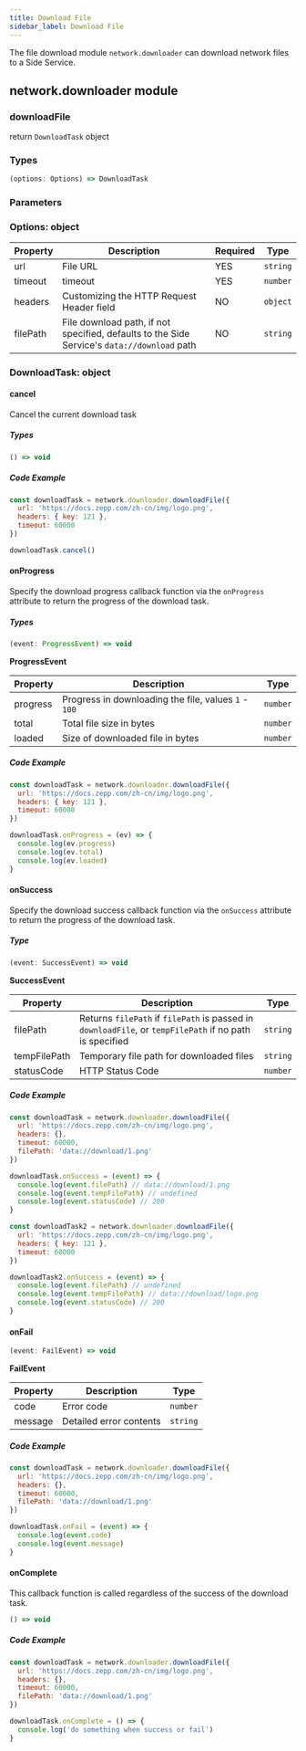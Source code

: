 ```yaml
---
title: Download File
sidebar_label: Download File
---
```


The file download module `network.downloader` can download network files to a Side Service.

## network.downloader module

### downloadFile

return `DownloadTask` object

### Types

```ts
(options: Options) => DownloadTask
```

### Parameters

### Options: object

| Property | Description                                                                                 | Required | Type     |
| -------- | ------------------------------------------------------------------------------------------- | -------- | -------- |
| url      | File URL                                                                                    | YES      | `string` |
| timeout  | timeout                                                                                     | YES      | `number` |
| headers  | Customizing the HTTP Request Header field                                                   | NO       | `object` |
| filePath | File download path, if not specified, defaults to the Side Service's `data://download` path | NO       | `string` |

### DownloadTask: object

#### cancel

Cancel the current download task

##### Types

```ts
() => void
```

##### Code Example

```js
const downloadTask = network.downloader.downloadFile({
  url: 'https://docs.zepp.com/zh-cn/img/logo.png',
  headers: { key: 121 },
  timeout: 60000
})

downloadTask.cancel()
```

#### onProgress

Specify the download progress callback function via the `onProgress` attribute to return the progress of the download task.

##### Types

```ts
(event: ProgressEvent) => void
```

**ProgressEvent**

| Property | Description                                          | Type     |
| -------- | ---------------------------------------------------- | -------- |
| progress | Progress in downloading the file, values `1` - `100` | `number` |
| total    | Total file size in bytes                             | `number` |
| loaded   | Size of downloaded file in bytes                     | `number` |

##### Code Example

```js
const downloadTask = network.downloader.downloadFile({
  url: 'https://docs.zepp.com/zh-cn/img/logo.png',
  headers: { key: 121 },
  timeout: 60000
})

downloadTask.onProgress = (ev) => {
  console.log(ev.progress)
  console.log(ev.total)
  console.log(ev.loaded)
}
```

#### onSuccess

Specify the download success callback function via the `onSuccess` attribute to return the progress of the download task.

##### Type

```ts
(event: SuccessEvent) => void
```

**SuccessEvent**

| Property     | Description                                                                                             | Type     |
| ------------ | ------------------------------------------------------------------------------------------------------- | -------- |
| filePath     | Returns `filePath` if `filePath` is passed in `downloadFile`, or `tempFilePath` if no path is specified | `string` |
| tempFilePath | Temporary file path for downloaded files                                                                | `string` |
| statusCode   | HTTP Status Code                                                                                        | `number` |

##### Code Example

```js
const downloadTask = network.downloader.downloadFile({
  url: 'https://docs.zepp.com/zh-cn/img/logo.png',
  headers: {},
  timeout: 60000,
  filePath: 'data://download/1.png'
})

downloadTask.onSuccess = (event) => {
  console.log(event.filePath) // data://download/1.png
  console.log(event.tempFilePath) // undefined
  console.log(event.statusCode) // 200
}

const downloadTask2 = network.downloader.downloadFile({
  url: 'https://docs.zepp.com/zh-cn/img/logo.png',
  headers: { key: 121 },
  timeout: 60000
})

downloadTask2.onSuccess = (event) => {
  console.log(event.filePath) // undefined
  console.log(event.tempFilePath) // data://download/logo.png
  console.log(event.statusCode) // 200
}
```

#### onFail

```ts
(event: FailEvent) => void
```

**FailEvent**

| Property | Description             | Type     |
| -------- | ----------------------- | -------- |
| code     | Error code              | `number` |
| message  | Detailed error contents | `string` |

##### Code Example

```js
const downloadTask = network.downloader.downloadFile({
  url: 'https://docs.zepp.com/zh-cn/img/logo.png',
  headers: {},
  timeout: 60000,
  filePath: 'data://download/1.png'
})

downloadTask.onFail = (event) => {
  console.log(event.code)
  console.log(event.message)
}
```

#### onComplete

This callback function is called regardless of the success of the download task.

```ts
() => void
```

##### Code Example

```js
const downloadTask = network.downloader.downloadFile({
  url: 'https://docs.zepp.com/zh-cn/img/logo.png',
  headers: {},
  timeout: 60000,
  filePath: 'data://download/1.png'
})

downloadTask.onComplete = () => {
  console.log('do something when success or fail')
}
```
